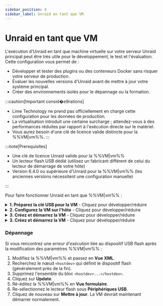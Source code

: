 ```yaml
---
sidebar_position: 4
sidebar_label: Unraid en tant que VM
---
```



# Unraid en tant que VM

L'exécution d'Unraid en tant que machine virtuelle sur votre serveur Unraid principal peut être très utile pour le développement, le test et l'évaluation. Cette configuration vous permet de :

- Développer et tester des plugins ou des conteneurs Docker sans risquer votre serveur de production.
- Évaluer les nouvelles versions d'Unraid avant de mettre à jour votre système principal.
- Créer des environnements isolés pour le dépannage ou la formation.

:::caution[Important consid�e9rations]
- Lime Technology ne prend pas officiellement en charge cette configuration pour les données de production.
- La virtualisation introduit une certaine surcharge ; attendez-vous à des performances réduites par rapport à l'exécution directe sur le matériel.
- Vous aurez besoin d'une clé de licence valide distincte pour la %%VM|vm%%.
:::

:::note\[Prerequisites]

- Une clé de licence Unraid valide pour la %%VM|vm%%
- Un lecteur flash USB dédié (utilisez un fabricant différent de celui du lecteur de démarrage de votre hôte)
- Version 6.4.0 ou supérieure d'Unraid pour la %%VM|vm%% (les anciennes versions nécessitent une configuration manuelle)

:::

Pour faire fonctionner Unraid en tant que %%VM|vm%% :

<details>
  <summary><strong>1. Préparez la clé USB pour la VM</strong> - Cliquez pour développer/réduire</summary>

  La configuration de la %%VM|vm%% Unraid nécessite des paramètres spécifiques pour garantir un fonctionnement correct.

  1. Utilisez l'outil [Unraid USB Creator](https://unraid.net/download) sur votre bureau pour préparer le lecteur flash :
     - Sélectionnez **Autoriser le démarrage EFI**.
     - Définir un nom de serveur unique (comme `TowerVM` si votre hôte est `Tower`).
     - Écrire l'image sur le lecteur flash.

  2. Modifier les fichiers de configuration :
     - Renommer l'étiquette du lecteur flash de `UNRAID` en un nom unique (par exemple, `UNRAID-VM`).

     - Modifier le fichier `syslinux/syslinux.cfg` sur le lecteur flash :

       ```
       label Unraid OS
         menu default
         kernel /bzimage
         append unraidlabel=UNRAID-VM initrd=/bzroot
       ```

     - Effectuez ce changement dans tous les modes de démarrage (GUI/Mode Sans Échec) dans le fichier.

     - Copiez le fichier `syslinux.cfg` mis à jour dans `EFI/boot/syslinux.cfg`

  3. Créez un fichier nommé `startup.nsh` à la racine du lecteur flash avec ce contenu :

     ```
     \EFI\boot\bootx64.efi
     ```

  4. Notez le fabricant du lecteur flash (vous en aurez besoin pour la configuration %%VM|vm%% plus tard).
</details>

<details>
  <summary><strong>2. Configurez la VM sur l'hôte</strong> - Cliquez pour développer/réduire</summary>

  La configuration de la %%VM|vm%% Unraid nécessite des paramètres spécifiques pour garantir un fonctionnement correct.

  Pour créer le modèle %%VM|vm%% :

  1. Sur le serveur Unraid hôte, allez dans ***Paramètres → Gestionnaire de VM*** et assurez-vous que les %%VM|vm%% sont activées.
  2. Accédez à l'onglet **VMs** et cliquez sur **Add VM**.
  3. Sélectionnez le modèle **Slackware**, car il correspond le mieux à Unraid.
  4. (Optionnel) Si disponible, remplacez l'icône Slackware par l'icône Unraid.
  5. Nommez la %%VM|vm%% (par ex., `UNRAID-VM`).
  6. (Optionnel) Ajoutez une description, telle que *"Environnement de test Unraid - vX.XX.X."*
  7. Attribuer des ressources :
     - CPUs : 2-4 cœurs
     - RAM : 4-8 Go (définir Initial et Max avec la même valeur)
  8. Définissez **Type de machine** sur **Q35 (dernier)**.
  9. Définissez **BIOS** sur **OVMF** et **Contrôleur USB** sur **3.0 (QEMU XHCI)**.
  10. Configurer les disques virtuels :
      - Ajouter des %%vDisks|vdisk%% pour le cache/les données en utilisant le format **RAW** et le bus **SATA**.
      - Différenciez les tailles de disque pour une identification facile (par exemple, %%parity|parity%% > données > %%cache|cache%%).
  11. Laissez les paramètres par défaut pour les graphiques, le son et le réseau.
  12. Sous **Périphériques USB**, sélectionnez la clé USB par **fabricant**, pas par étiquette.

  :::important
  La clé USB de la VM doit être d'un fabricant différent de celui du disque de démarrage de l'hôte. Si elles sont identiques, le lecteur VM ne sera pas visible.
  :::
</details>

<details>
  <summary><strong>3. Créez et démarrez la VM</strong> - Cliquez pour développer/réduire</summary>

  Une fois la %%VM|vm%% en cours d'exécution, configurez-la comme un serveur Unraid physique :

  1. Accédez au **WebGUI** de la %%VM|vm%% à `http://[VM-IP]`.
  2. Allez à ***Paramètres → Identification*** :
  3. Dans l'onglet **VMs**, cliquez sur l'icône %%VM|vm%% Unraid et sélectionnez **Démarrer avec console (%%VNC|vnc-session%%)**.
  4. Allez à ***Paramètres → Paramètres %%SMB|samba%% → Paramètres de groupe de travail*** et définissez **Maître local** sur *Non* pour éviter les conflits.
</details>

<details>
  <summary><strong>3. Créez et démarrez la VM</strong> - Cliquez pour développer/réduire</summary>

  Une fois la %%VM|vm%% en cours d'exécution, configurez-la comme un serveur Unraid physique :

  1. Accédez au **WebGUI** de la %%VM|vm%% à `http://[VM-IP]`.
  2. Allez à ***Paramètres → Identification*** :
     - Définissez un **Nom de serveur** unique (par exemple, `Unraid-VM`).
     - Ajoutez une description comme "Instance de développement."
  3. (Optionnel) Allez à ***Paramètres → Paramètres d'affichage*** et choisissez un thème de couleur différent pour le distinguer de l'hôte.
  4. Allez à ***Paramètres → Paramètres %%SMB|samba%% → Paramètres de groupe de travail*** et définissez **Maître local** sur *Non* pour éviter les conflits.
  5. Pour le passage à travers UPS (si l'hôte a un onduleur) :
     - Allez à ***Paramètres → UPS*** sur la %%VM|vm%%.
     - Définissez **Câble UPS** sur *Ether*.
     - Définissez **Type d'onduleur** sur *net*.
     - Entrez l'IP de l'hôte dans **Appareil**.
     - Configurez **Temps d'exécution** pour éteindre la %%VM|vm%% avant l'hôte.
  6. Démarrez l'%%array|array%% avec vos périphériques configurés.
  7. Installez [**Applications pour la communauté**](https://unraid.net/community/apps) pour tester des plugins/Docker.
  8. Mettez à jour la %%VM|vm%% via ***Outils → Mettre à jour l'OS***, comme pour un serveur physique.
</details>

### Dépannage

Si vous rencontrez une *erreur d'exécution* liée au dispositif USB flash après la modification des paramètres %%VM|vm%% :

1. Modifiez la %%VM|vm%% et passez en **Vue XML**.
2. Recherchez le nœud `<hostdev>` qui définit le dispositif flash (généralement près de la fin).
3. Supprimez l'ensemble du bloc `<hostdev>...</hostdev>`.
4. Cliquez sur **Update**.
5. Ré-éditez la %%VM|vm%% en **Vue formulaire**.
6. Re-sélectionnez le lecteur flash sous **Périphériques USB**.
7. Cliquez de nouveau sur **Mettre à jour**. La VM devrait maintenant démarrer normalement.
